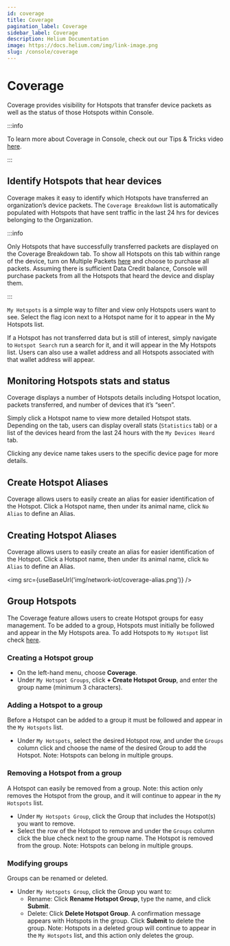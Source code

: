 ```yaml
---
id: coverage
title: Coverage
pagination_label: Coverage
sidebar_label: Coverage
description: Helium Documentation
image: https://docs.helium.com/img/link-image.png
slug: /console/coverage
---
```


# Coverage


<LegacyContentBanner />

Coverage provides visibility for Hotspots that transfer device packets as well as the status of
those Hotspots within Console.

:::info

To learn more about Coverage in Console, check out our Tips & Tricks video
[here](https://youtu.be/Woh4RooY6L8).

:::

## Identify Hotspots that hear devices

Coverage makes it easy to identify which Hotspots have transferred an organization’s device packets.
The `Coverage Breakdown` list is automatically populated with Hotspots that have sent traffic in the
last 24 hrs for devices belonging to the Organization.

:::info

Only Hotspots that have successfully transferred packets are displayed on the Coverage Breakdown
tab. To show all Hotspots on this tab within range of the device, turn on Multiple Packets
[here](/console/profiles/) and choose to purchase all packets. Assuming there is sufficient Data
Credit balance, Console will purchase packets from all the Hotspots that heard the device and
display them.

:::

`My Hotspots` is a simple way to filter and view only Hotspots users want to see. Select the flag
icon next to a Hotspot name for it to appear in the My Hotspots list.

If a Hotspot has not transferred data but is still of interest, simply navigate to `Hotspot Search`
run a search for it, and it will appear in the My Hotspots list. Users can also use a wallet address
and all Hotspots associated with that wallet address will appear.

## Monitoring Hotspots stats and status

Coverage displays a number of Hotspots details including Hotspot location, packets transferred, and
number of devices that it’s “seen”.

Simply click a Hotspot name to view more detailed Hotspot stats. Depending on the tab, users can
display overall stats (`Statistics` tab) or a list of the devices heard from the last 24 hours with
the `My Devices Heard` tab.

Clicking any device name takes users to the specific device page for more details.

## Create Hotspot Aliases

Coverage allows users to easily create an alias for easier identification of the Hotspot. Click a
Hotspot name, then under its animal name, click `No Alias` to define an Alias.

## Creating Hotspot Aliases

Coverage allows users to easily create an alias for easier identification of the Hotspot. Click a
Hotspot name, then under its animal name, click `No Alias` to define an Alias.

<img src={useBaseUrl('img/network-iot/coverage-alias.png')} />

## Group Hotspots

The Coverage feature allows users to create Hotspot groups for easy management. To be added to a
group, Hotspots must initially be followed and appear in the My Hotspots area. To add Hotspots to
`My Hotspot` list check [here](/console/coverage#identify-hotspots-that-hear-devices).

### Creating a Hotspot group

- On the left-hand menu, choose **Coverage**.
- Under `My Hotspot Groups`, click **+ Create Hotspot Group**, and enter the group name (minimum 3
  characters).

### Adding a Hotspot to a group

Before a Hotspot can be added to a group it must be followed and appear in the `My Hotspots` list.

- Under `My Hotspots`, select the desired Hotspot row, and under the `Groups` column click and
  choose the name of the desired Group to add the Hotspot. Note: Hotspots can belong in multiple
  groups.

### Removing a Hotspot from a group

A Hotspot can easily be removed from a group. Note: this action only removes the Hotspot from the
group, and it will continue to appear in the `My Hotspots` list.

- Under `My Hotspots Group`, click the Group that includes the Hotspot(s) you want to remove.
- Select the row of the Hotspot to remove and under the `Groups` column click the blue check next to
  the group name. The Hotspot is removed from the group. Note: Hotspots can belong in multiple
  groups.

### Modifying groups

Groups can be renamed or deleted.

- Under `My Hotspots Group`, click the Group you want to:
  - Rename: Click **Rename Hotspot Group**, type the name, and click **Submit**.
  - Delete: Click **Delete Hotspot Group**. A confirmation message appears with Hotspots in the
    group. Click **Submit** to delete the group. Note: Hotspots in a deleted group will continue to
    appear in the `My Hotspots` list, and this action only deletes the group.
